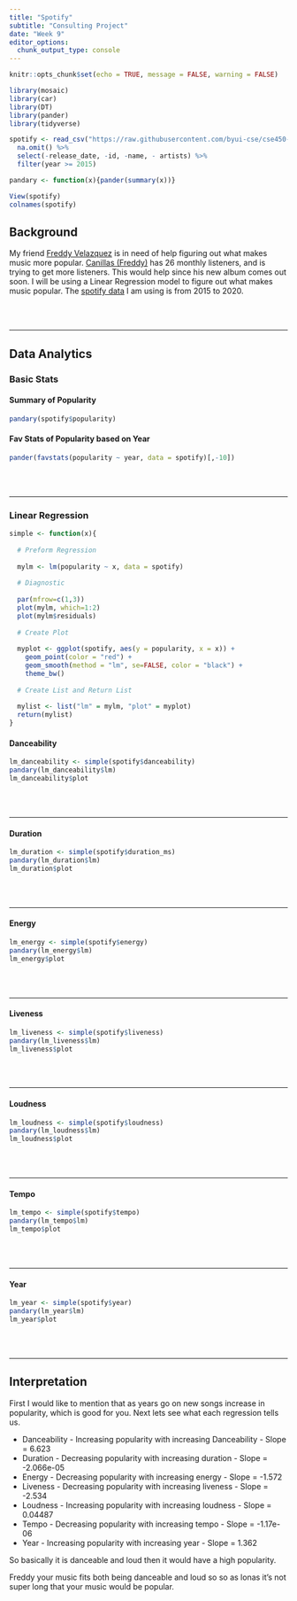 ```yaml
---
title: "Spotify"
subtitle: "Consulting Project"
date: "Week 9"
editor_options: 
  chunk_output_type: console
---
```


```r
knitr::opts_chunk$set(echo = TRUE, message = FALSE, warning = FALSE)
```

```r
library(mosaic)
library(car)
library(DT)
library(pander)
library(tidyverse)

spotify <- read_csv("https://raw.githubusercontent.com/byui-cse/cse450-course/master/data/spotify/data.csv") %>% 
  na.omit() %>% 
  select(-release_date, -id, -name, - artists) %>% 
  filter(year >= 2015)

pandary <- function(x){pander(summary(x))}
```

```r
View(spotify)
colnames(spotify)
```

## Background

My friend [Freddy Velazquez](https://www.instagram.com/freddyv98/) is in need of help figuring out what makes music more popular. [Canillas (Freddy)](https://open.spotify.com/artist/40rHTqqZNlzw3TrcVXlSUI) has 26 monthly listeners, and is trying to get more listeners. This would help since his new album comes out soon. I will be using a Linear Regression model to figure out what makes music popular. The [spotify data](https://raw.githubusercontent.com/byui-cse/cse450-course/master/data/spotify/data.csv) I am using is from 2015 to 2020.   

<br /> <br /> <hr />

## Data Analytics {.tabset .tabset-fade}

### Basic Stats 

#### Summary of Popularity

```r
pandary(spotify$popularity)
```

#### Fav Stats of Popularity based on Year

```r
pander(favstats(popularity ~ year, data = spotify)[,-10])
```

<br /> <br /> <hr />

### Linear Regression {.tabset .tabset-pills}

```r
simple <- function(x){
  
  # Preform Regression
  
  mylm <- lm(popularity ~ x, data = spotify)
  
  # Diagnostic
  
  par(mfrow=c(1,3))
  plot(mylm, which=1:2)
  plot(mylm$residuals)
  
  # Create Plot
  
  myplot <- ggplot(spotify, aes(y = popularity, x = x)) +
    geom_point(color = "red") +
    geom_smooth(method = "lm", se=FALSE, color = "black") +
    theme_bw()
  
  # Create List and Return List
  
  mylist <- list("lm" = mylm, "plot" = myplot)
  return(mylist)
}
```

#### Danceability

```r
lm_danceability <- simple(spotify$danceability)
pandary(lm_danceability$lm)
lm_danceability$plot
```

<br /> <br /> <hr />

#### Duration

```r
lm_duration <- simple(spotify$duration_ms)
pandary(lm_duration$lm)
lm_duration$plot
```

<br /> <br /> <hr />

#### Energy

```r
lm_energy <- simple(spotify$energy)
pandary(lm_energy$lm)
lm_energy$plot
```

<br /> <br /> <hr />

#### Liveness

```r
lm_liveness <- simple(spotify$liveness)
pandary(lm_liveness$lm)
lm_liveness$plot
```

<br /> <br /> <hr />

#### Loudness

```r
lm_loudness <- simple(spotify$loudness)
pandary(lm_loudness$lm)
lm_loudness$plot
```

<br /> <br /> <hr />

#### Tempo

```r
lm_tempo <- simple(spotify$tempo)
pandary(lm_tempo$lm)
lm_tempo$plot
```

<br /> <br /> <hr />

#### Year

```r
lm_year <- simple(spotify$year)
pandary(lm_year$lm)
lm_year$plot
```

<br /> <br /> <hr />

## Interpretation

First I would like to mention that as years go on new songs increase in popularity, which is good for you. Next lets see what each regression tells us. 

* Danceability - Increasing popularity with increasing Danceability - Slope = 6.623
* Duration - Decreasing popularity with increasing duration - Slope = -2.066e-05
* Energy -  Decreasing popularity with increasing energy - Slope = -1.572
* Liveness - Decreasing popularity with increasing liveness - Slope = -2.534
* Loudness - Increasing popularity with increasing loudness - Slope = 0.04487
* Tempo - Decreasing popularity with increasing tempo - Slope = -1.17e-06
* Year - Increasing popularity with increasing year - Slope = 1.362

So basically it is danceable and loud then it would have a high popularity.

Freddy your music fits both being danceable and loud so so as lonas it's not super long that your music would be popular. 